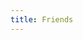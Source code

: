 ```yaml
---
title: Friends
---
```



<LinkCard
  href="https://r-q.name/"
  title="Roderick Qiu"
  description="r-q.name"
/>
<br />
<LinkCard
  href="https://cnily.me/"
  title="Cnily03"
  description="cnily.me"
/>
<br />
<LinkCard
  href="https://kagurach.uk/"
  title="Kagura"
  description="kagurach.uk"
/>
<br />
<LinkCard
  href="https://alampy.com/"
  title="ArcticLampyrid"
  description="alampy.com"
/>
